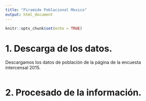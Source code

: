 ```yaml
---
title: "Piramide Poblacional Mexico"
output: html_document
---
```


```r
knitr::opts_chunk$set(echo = TRUE)
```

# 1. Descarga de los datos. 

Descargamos los datos de población de la página de la encuesta intercensal 2015. 

```r


```


# 2. Procesado de la información. 



